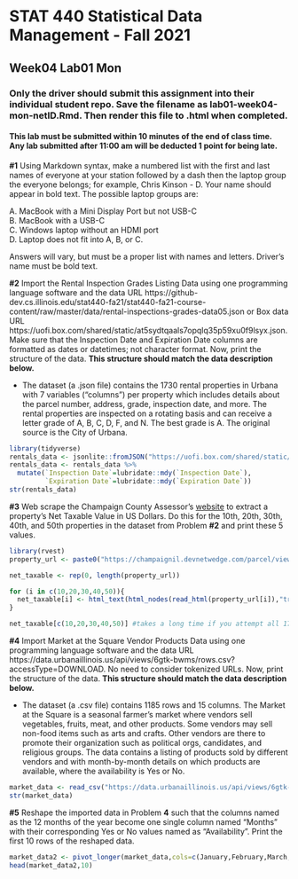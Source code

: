 # STAT 440 Statistical Data Management - Fall 2021
## Week04 Lab01 Mon
### Only the driver should submit this assignment into their individual student repo. Save the filename as lab01-week04-mon-netID.Rmd. Then render this file to .html when completed. 
#### This lab must be submitted within 10 minutes of the end of class time. Any lab submitted after 11:00 am will be deducted 1 point for being late.

**#1** Using Markdown syntax, make a numbered list with the first and last names of everyone at your station followed by a dash then the laptop group the everyone belongs; for example, Chris Kinson - D. Your name should appear in bold text. The possible laptop groups are: 

A. MacBook with a Mini Display Port but not USB-C  
B. MacBook with a USB-C  
C. Windows laptop without an HDMI port  
D. Laptop does not fit into A, B, or C.  

Answers will vary, but must be a proper list with names and letters. Driver's name must be bold text.

**#2** Import the Rental Inspection Grades Listing Data using one programming language software and the data URL https://github-dev.cs.illinois.edu/stat440-fa21/stat440-fa21-course-content/raw/master/data/rental-inspections-grades-data05.json or Box data URL https://uofi.box.com/shared/static/at5sydtqaals7opqlq35p59xu0f9lsyx.json. Make sure that the Inspection Date and Expiration Date columns are formatted as dates or datetimes; not character format. Now, print the structure of the data. **This structure should match the data description below.** 

  - The dataset (a .json file) contains the 1730 rental properties in Urbana with 7 variables ("columns") per property which includes details about the parcel number, address, grade, inspection date, and more. The rental properties are inspected on a rotating basis and can receive a letter grade of A, B, C, D, F, and N. The best grade is A. The original source is the City of Urbana.

```r
library(tidyverse)
rentals_data <- jsonlite::fromJSON("https://uofi.box.com/shared/static/at5sydtqaals7opqlq35p59xu0f9lsyx.json")
rentals_data <- rentals_data %>%
  mutate(`Inspection Date`=lubridate::mdy(`Inspection Date`),
         `Expiration Date`=lubridate::mdy(`Expiration Date`))
str(rentals_data)
```

**#3** Web scrape the Champaign County Assessor's [website](https://champaignil.devnetwedge.com/) to extract a property's Net Taxable Value in US Dollars. Do this for the 10th, 20th, 30th, 40th, and 50th properties in the dataset from Problem **#2** and print these 5 values.

```r
library(rvest)
property_url <- paste0("https://champaignil.devnetwedge.com/parcel/view/",rentals_data$`Parcel Number`,"/2020")

net_taxable <- rep(0, length(property_url))

for (i in c(10,20,30,40,50)){ 
  net_taxable[i] <- html_text(html_nodes(read_html(property_url[i]),"tr:nth-child(5) td:nth-child(1) .inner-value"),trim=TRUE)
}

net_taxable[c(10,20,30,40,50)] #takes a long time if you attempt all 1730 parcels
```

**#4** Import Market at the Square Vendor Products Data using one programming language software and the data URL https://data.urbanaillinois.us/api/views/6gtk-bwms/rows.csv?accessType=DOWNLOAD. No need to consider tokenized URLs. Now, print the structure of the data. **This structure should match the data description below.** 

  - The dataset (a .csv file) contains 1185 rows and 15 columns. The Market at the Square is a seasonal farmer's market where vendors sell vegetables, fruits, meat, and other products. Some vendors may sell non-food items such as arts and crafts. Other vendors are there to promote their organization such as political orgs, candidates, and religious groups. The data contains a listing of products sold by different vendors and with month-by-month details on which products are available, where the availability is Yes or No.

```r
market_data <- read_csv("https://data.urbanaillinois.us/api/views/6gtk-bwms/rows.csv?accessType=DOWNLOAD")
str(market_data)
```


**#5** Reshape the imported data in Problem **4** such that the columns named as the 12 months of the year become one single column named "Months" with their corresponding Yes or No values named as "Availability". Print the first 10 rows of the reshaped data.

```r
market_data2 <- pivot_longer(market_data,cols=c(January,February,March,April,May,June,July,August,September,October,November,December), names_to="Months", values_to="Availability" )
head(market_data2,10)
```